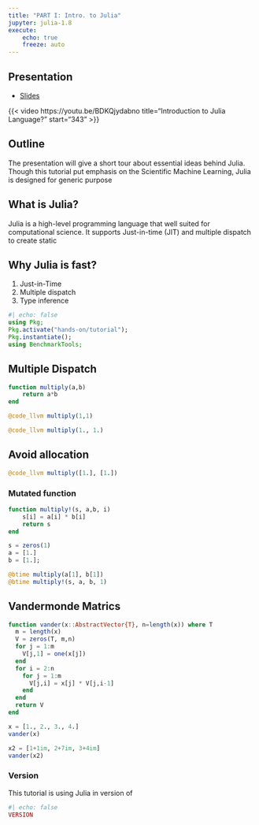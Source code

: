 ```yaml
---
title: "PART I: Intro. to Julia"
jupyter: julia-1.8
execute: 
    echo: true
    freeze: auto
---
```


::: {.callout-note}
## Presentation
- [Slides](slides/SLIDE_julia-intro.qmd)

{{< video https://youtu.be/BDKQjydabno
    title="Introduction to Julia Language?"
    start="343"
>}}

:::

## Outline

The presentation will give a short tour about essential ideas behind Julia. Though this tutorial put emphasis on the Scientific Machine Learning, Julia is designed for generic purpose

## What is Julia?

Julia is a high-level programming language that well suited for computational science. It supports Just-in-time (JIT) and multiple dispatch to create static 

## Why Julia is fast?

1. Just-in-Time
2. Multiple dispatch
3. Type inference


``` julia
#| echo: false
using Pkg;
Pkg.activate("hands-on/tutorial");
Pkg.instantiate();
using BenchmarkTools;
```

## Multiple Dispatch

``` julia
function multiply(a,b)
    return a*b
end
```

``` julia
@code_llvm multiply(1,1)
```

``` julia
@code_llvm multiply(1., 1.)
```

## Avoid allocation

``` julia
@code_llvm multiply([1.], [1.])
```

### Mutated function

``` julia
function multiply!(s, a,b, i)
    s[i] = a[i] * b[i]
    return s
end
```


``` julia
s = zeros(1)
a = [1.]
b = [1.];

@btime multiply(a[1], b[1])
@btime multiply!(s, a, b, 1)
```

## Vandermonde Matrics

``` julia
function vander(x::AbstractVector{T}, n=length(x)) where T
  m = length(x)
  V = zeros(T, m,n)
  for j = 1:m
    V[j,1] = one(x[j])
  end
  for i = 2:n
    for j = 1:m
      V[j,i] = x[j] * V[j,i-1]
    end
  end
  return V
end
```

``` julia
x = [1., 2., 3., 4.]
vander(x)
```

``` julia
x2 = [1+1im, 2+7im, 3+4im]
vander(x2)
```


### Version

This tutorial is using Julia in version of 
``` julia
#| echo: false
VERSION
```